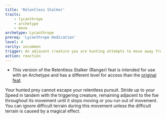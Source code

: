 ```yaml
---
title: 'Relentless Stalker'
traits:
    - lycanthrope
    - archetype
    - move
archetype: Lycanthrope
prereq: 'Lycanthrope Dedication'
level: 4
rarity: uncommon
trigger: An adjacent creature you are hunting attempts to move away from you using an action that has the move trait.
action: reaction
---
```


* This version of the Relentless Stalker (Ranger) feat is intended for use with an Archetype and has a different level for access than the [original feat](https://2e.aonprd.com/Feats.aspx?ID=867).

Your hunted prey cannot escape your relentless pursuit. Stride up to your Speed in tandem with the triggering creature, remaining adjacent to the foe throughout its movement until it stops moving or you run out of movement. You can ignore difficult terrain during this movement unless the difficult terrain is caused by a magical effect.
